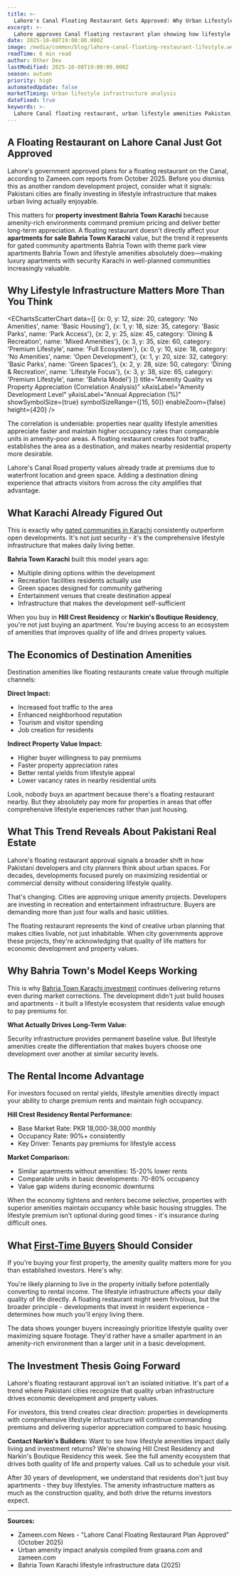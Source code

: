 ```yaml
---
title: >-
  Lahore's Canal Floating Restaurant Gets Approved: Why Urban Lifestyle Amenities Drive Property Values
excerpt: >-
  Lahore approves Canal floating restaurant plan showing how lifestyle infrastructure impacts real estate values. See what this trend means for Karachi's gated community investments.
date: 2025-10-08T19:00:00.000Z
image: /media/common/blog/lahore-canal-floating-restaurant-lifestyle.webp
readTime: 6 min read
author: Other Dev
lastModified: 2025-10-08T19:00:00.000Z
season: autumn
priority: high
automatedUpdate: false
marketTiming: Urban lifestyle infrastructure analysis
dateFixed: true
keywords: >-
  Lahore Canal floating restaurant, urban lifestyle amenities Pakistan, property value drivers Karachi, gated community amenities, Bahria Town Karachi lifestyle
---
```


## A Floating Restaurant on Lahore Canal Just Got Approved

Lahore's government approved plans for a floating restaurant on the Canal, according to Zameen.com reports from October 2025. Before you dismiss this as another random development project, consider what it signals: Pakistani cities are finally investing in lifestyle infrastructure that makes urban living actually enjoyable.

This matters for **property investment Bahria Town Karachi** because amenity-rich environments command premium pricing and deliver better long-term appreciation. A floating restaurant doesn't directly affect your **apartments for sale Bahria Town Karachi** value, but the trend it represents for gated community apartments Bahria Town with theme park view apartments Bahria Town and lifestyle amenities absolutely does—making luxury apartments with security Karachi in well-planned communities increasingly valuable.

## Why Lifestyle Infrastructure Matters More Than You Think

<EChartsScatterChart
  data={[
    {x: 0, y: 12, size: 20, category: 'No Amenities', name: 'Basic Housing'},
    {x: 1, y: 18, size: 35, category: 'Basic Parks', name: 'Park Access'},
    {x: 2, y: 25, size: 45, category: 'Dining & Recreation', name: 'Mixed Amenities'},
    {x: 3, y: 35, size: 60, category: 'Premium Lifestyle', name: 'Full Ecosystem'},
    {x: 0, y: 10, size: 18, category: 'No Amenities', name: 'Open Development'},
    {x: 1, y: 20, size: 32, category: 'Basic Parks', name: 'Green Spaces'},
    {x: 2, y: 28, size: 50, category: 'Dining & Recreation', name: 'Lifestyle Focus'},
    {x: 3, y: 38, size: 65, category: 'Premium Lifestyle', name: 'Bahria Model'}
  ]}
  title="Amenity Quality vs Property Appreciation (Correlation Analysis)"
  xAxisLabel="Amenity Development Level"
  yAxisLabel="Annual Appreciation (%)"
  showSymbolSize={true}
  symbolSizeRange={[15, 50]}
  enableZoom={false}
  height={420}
/>

The correlation is undeniable: properties near quality lifestyle amenities appreciate faster and maintain higher occupancy rates than comparable units in amenity-poor areas. A floating restaurant creates foot traffic, establishes the area as a destination, and makes nearby residential property more desirable.

Lahore's Canal Road property values already trade at premiums due to waterfront location and green space. Adding a destination dining experience that attracts visitors from across the city amplifies that advantage.

## What Karachi Already Figured Out

This is exactly why [gated communities in Karachi](/blog/2025/07/gated-communities-karachi-investment-strategy-2025) consistently outperform open developments. It's not just security - it's the comprehensive lifestyle infrastructure that makes daily living better.

**Bahria Town Karachi** built this model years ago:

* Multiple dining options within the development
* Recreation facilities residents actually use
* Green spaces designed for community gathering
* Entertainment venues that create destination appeal
* Infrastructure that makes the development self-sufficient

When you buy in **Hill Crest Residency** or **Narkin's Boutique Residency**, you're not just buying an apartment. You're buying access to an ecosystem of amenities that improves quality of life and drives property values.

## The Economics of Destination Amenities

Destination amenities like floating restaurants create value through multiple channels:

**Direct Impact:**
* Increased foot traffic to the area
* Enhanced neighborhood reputation
* Tourism and visitor spending
* Job creation for residents

**Indirect Property Value Impact:**
* Higher buyer willingness to pay premiums
* Faster property appreciation rates
* Better rental yields from lifestyle appeal
* Lower vacancy rates in nearby residential units

Look, nobody buys an apartment because there's a floating restaurant nearby. But they absolutely pay more for properties in areas that offer comprehensive lifestyle experiences rather than just housing.

## What This Trend Reveals About Pakistani Real Estate

Lahore's floating restaurant approval signals a broader shift in how Pakistani developers and city planners think about urban spaces. For decades, developments focused purely on maximizing residential or commercial density without considering lifestyle quality.

That's changing. Cities are approving unique amenity projects. Developers are investing in recreation and entertainment infrastructure. Buyers are demanding more than just four walls and basic utilities.

The floating restaurant represents the kind of creative urban planning that makes cities livable, not just inhabitable. When city governments approve these projects, they're acknowledging that quality of life matters for economic development and property values.

## Why Bahria Town's Model Keeps Working

This is why [Bahria Town Karachi investment](/blog/2025/06/bahria-town-karachi-property-investment-guide) continues delivering returns even during market corrections. The development didn't just build houses and apartments - it built a lifestyle ecosystem that residents value enough to pay premiums for.

**What Actually Drives Long-Term Value:**

Security infrastructure provides permanent baseline value. But lifestyle amenities create the differentiation that makes buyers choose one development over another at similar security levels.

## The Rental Income Advantage

For investors focused on rental yields, lifestyle amenities directly impact your ability to charge premium rents and maintain high occupancy.

**Hill Crest Residency Rental Performance:**
* Base Market Rate: PKR 18,000-38,000 monthly
* Occupancy Rate: 90%+ consistently
* Key Driver: Tenants pay premiums for lifestyle access

**Market Comparison:**
* Similar apartments without amenities: 15-20% lower rents
* Comparable units in basic developments: 70-80% occupancy
* Value gap widens during economic downturns

When the economy tightens and renters become selective, properties with superior amenities maintain occupancy while basic housing struggles. The lifestyle premium isn't optional during good times - it's insurance during difficult ones.

## What [First-Time Buyers](/blog/2025/05/buying-apartment-bahria-town-first-time-buyer-guide) Should Consider

If you're buying your first property, the amenity quality matters more for you than established investors. Here's why:

You're likely planning to live in the property initially before potentially converting to rental income. The lifestyle infrastructure affects your daily quality of life directly. A floating restaurant might seem frivolous, but the broader principle - developments that invest in resident experience - determines how much you'll enjoy living there.

The data shows younger buyers increasingly prioritize lifestyle quality over maximizing square footage. They'd rather have a smaller apartment in an amenity-rich environment than a larger unit in a basic development.

## The Investment Thesis Going Forward

Lahore's floating restaurant approval isn't an isolated initiative. It's part of a trend where Pakistani cities recognize that quality urban infrastructure drives economic development and property values.

For investors, this trend creates clear direction: properties in developments with comprehensive lifestyle infrastructure will continue commanding premiums and delivering superior appreciation compared to basic housing.

**Contact Narkin's Builders:** Want to see how lifestyle amenities impact daily living and investment returns? We're showing Hill Crest Residency and Narkin's Boutique Residency this week. See the full amenity ecosystem that drives both quality of life and property values. Call us to schedule your visit.

After 30 years of development, we understand that residents don't just buy apartments - they buy lifestyles. The amenity infrastructure matters as much as the construction quality, and both drive the returns investors expect.

---

**Sources:**
* Zameen.com News - "Lahore Canal Floating Restaurant Plan Approved" (October 2025)
* Urban amenity impact analysis compiled from graana.com and zameen.com
* Bahria Town Karachi lifestyle infrastructure data (2025)
